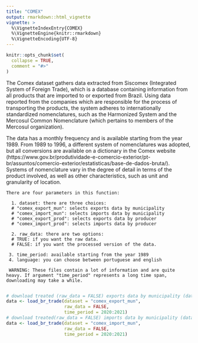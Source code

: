 ```yaml
---
title: "COMEX"
output: rmarkdown::html_vignette
vignette: >
  %\VignetteIndexEntry{COMEX}
  %\VignetteEngine{knitr::rmarkdown}
  %\VignetteEncoding{UTF-8}
---
```


```r
knitr::opts_chunk$set(
  collapse = TRUE,
  comment = "#>"
)
```

The Comex dataset gathers data extracted from Siscomex (Integrated System of Foreign Trade), which is a database containing information from all products that are imported to or exported from Brazil. Using data reported from the companies which are responsible for the process of transporting the products, the system adheres to internationally standardized nomenclatures, such as the Harmonized System and the Mercosul Common Nomenclature (which pertains to members of the Mercosul organization). 

The data has a monthly frequency and is available starting from the year 1989. From 1989 to 1996, a different system of nomenclatures was adopted, but all conversions are available on a dictionary in the Comex website (https://www.gov.br/produtividade-e-comercio-exterior/pt-br/assuntos/comercio-exterior/estatisticas/base-de-dados-bruta/). Systems of nomenclature vary in the degree of detail in terms of the product involved, as well as other characteristics, such as unit and granularity of location. 

```
There are four parameters in this function:
  
  1. dataset: there are three choices:
  # "comex_export_mun": selects exports data by municipality
  # "comex_import_mun": selects imports data by municipality
  # "comex_export_prod": selects exports data by producer
  # "comex_import_prod": selects imports data by producer
  
  2. raw_data: there are two options:
  # TRUE: if you want the raw data.
  # FALSE: if you want the processed version of the data. 
  
 3. time_period: available starting from the year 1989
 4. language: you can choose between portuguese and english
 
 WARNING: These files contain a lot of information and are quite heavy. If argument "time_period" represents a long time span, downloading may take a while.
 
```

```r
# download treated (raw_data = FALSE) exports data by municipality (dataset = "comex_export_mun") from 2020 to 2021 (time_period = 2020:2021)
data <- load_br_trade(dataset = "comex_export_mun", 
                      raw_data = FALSE, 
                      time_period = 2020:2021)
# download treated(raw_data = FALSE) imports data by municipality (dataset = "comex_import_mun") from 2020 to 2021 (time_period = 2020:2021) 
data <- load_br_trade(dataset = "comex_import_mun",
                      raw_data = FALSE, 
                      time_period = 2020:2021)
```
